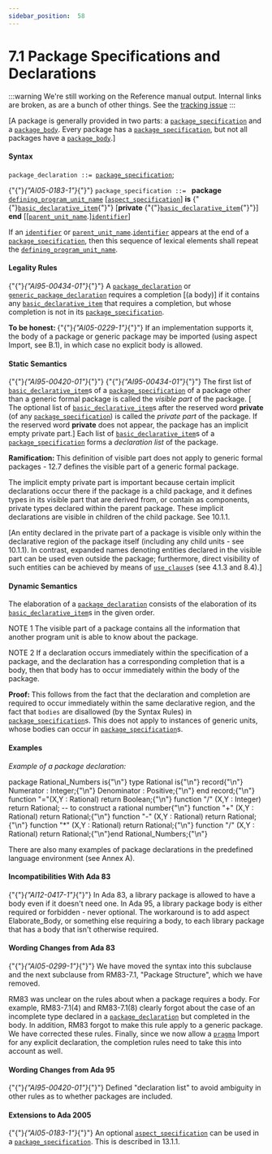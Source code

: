 ---
sidebar_position:  58
---

# 7.1  Package Specifications and Declarations

:::warning
We're still working on the Reference manual output.  Internal links are broken,
as are a bunch of other things.
See the [tracking issue](https://github.com/ada-lang-io/ada-lang-io/issues/20)
:::


<p>[A package is generally provided in two parts: a <code><a href="./AA-7.1#S0230">package_specification</a></code> and a <code><a href="./AA-7.2#S0231">package_body</a></code>. Every package has a <code><a href="./AA-7.1#S0230">package_specification</a></code>, but not all packages have a <code><a href="./AA-7.2#S0231">package_body</a></code>.] </p>

#### Syntax

<p><code>package_declaration</code><a id="S0229"></a><code> ::= </code><code><a href="./AA-7.1#S0230">package_specification</a></code>;</p>
<p>{"{"}<em>{"AI05-0183-1"}</em>{"}"} <code>package_specification</code><a id="S0230"></a><code> ::= </code>    <strong>package</strong> <code><a href="./AA-6.1#S0201">defining_program_unit_name</a></code>        [<code><a href="./AA-13.1#S0346">aspect_specification</a></code>] <strong>is</strong>      {"{"}<code><a href="./AA-3.11#S0088">basic_declarative_item</a></code>{"}"}   [<strong>private</strong>      {"{"}<code><a href="./AA-3.11#S0088">basic_declarative_item</a></code>{"}"}]    <strong>end</strong> [[<code><a href="./AA-10.1#S0291">parent_unit_name</a></code>.]<code><a href="./AA-2.3#S0002">identifier</a></code>]</p>
<p>If an <code><a href="./AA-2.3#S0002">identifier</a></code> or <code><a href="./AA-10.1#S0291">parent_unit_name</a></code>.<code><a href="./AA-2.3#S0002">identifier</a></code> appears at the end of a <code><a href="./AA-7.1#S0230">package_specification</a></code>, then this sequence of lexical elements shall repeat the <code><a href="./AA-6.1#S0201">defining_program_unit_name</a></code>. </p>

#### Legality Rules

<p>{"{"}<em>{"AI95-00434-01"}</em>{"}"} A <code><a href="./AA-7.1#S0229">package_declaration</a></code> or <code><a href="./AA-12.1#S0312">generic_package_declaration</a></code> requires a completion [(a body)] if it contains any <code><a href="./AA-3.11#S0088">basic_declarative_item</a></code> that requires a completion, but whose completion is not in its <code><a href="./AA-7.1#S0230">package_specification</a></code>. </p>
<p><strong>To be honest: </strong>{"{"}<em>{"AI05-0229-1"}</em>{"}"} If an implementation supports it, the body of a package or generic package may be imported (using aspect Import, see B.1), in which case no explicit body is allowed. </p>

#### Static Semantics

<p>{"{"}<em>{"AI95-00420-01"}</em>{"}"} {"{"}<em>{"AI95-00434-01"}</em>{"}"} The first list of <code><a href="./AA-3.11#S0088">basic_declarative_item</a></code>s of a <code><a href="./AA-7.1#S0230">package_specification</a></code> of a package other than a generic formal package is called the <em>visible part</em> of the package. [ The optional list of <code><a href="./AA-3.11#S0088">basic_declarative_item</a></code>s after the reserved word <strong>private</strong> (of any <code><a href="./AA-7.1#S0230">package_specification</a></code>) is called the <em>private part</em> of the package. If the reserved word <strong>private</strong> does not appear, the package has an implicit empty private part.] Each list of <code><a href="./AA-3.11#S0088">basic_declarative_item</a></code>s of a <code><a href="./AA-7.1#S0230">package_specification</a></code> forms a <em>declaration list</em> of the package.</p>
<p><strong>Ramification: </strong>This definition of visible part does not apply to generic formal packages - 12.7 defines the visible part of a generic formal package.</p>
<p>The implicit empty private part is important because certain implicit declarations occur there if the package is a child package, and it defines types in its visible part that are derived from, or contain as components, private types declared within the parent package. These implicit declarations are visible in children of the child package. See 10.1.1. </p>
<p>[An entity declared in the private part of a package is visible only within the declarative region of the package itself (including any child units - see 10.1.1). In contrast, expanded names denoting entities declared in the visible part can be used even outside the package; furthermore, direct visibility of such entities can be achieved by means of <code><a href="./AA-8.4#S0235">use_clause</a></code>s (see 4.1.3 and 8.4).] </p>

#### Dynamic Semantics

<p>The elaboration of a <code><a href="./AA-7.1#S0229">package_declaration</a></code> consists of the elaboration of its <code><a href="./AA-3.11#S0088">basic_declarative_item</a></code>s in the given order. </p>
<p>NOTE 1   The visible part of a package contains all the information that another program unit is able to know about the package.</p>
<p>NOTE 2   If a declaration occurs immediately within the specification of a package, and the declaration has a corresponding completion that is a body, then that body has to occur immediately within the body of the package. </p>
<p><strong>Proof: </strong>This follows from the fact that the declaration and completion are required to occur immediately within the same declarative region, and the fact that <code>bodies</code> are disallowed (by the Syntax Rules) in <code><a href="./AA-7.1#S0230">package_specification</a></code>s. This does not apply to instances of generic units, whose bodies can occur in <code><a href="./AA-7.1#S0230">package_specification</a></code>s. </p>

#### Examples

<p><em>Example of a package declaration:</em> </p>
<CodeBlock>
package Rational_Numbers is{"\n"}
</CodeBlock>

<CodeBlock>
   type Rational is{"\n"}      record{"\n"}         Numerator   : Integer;{"\n"}         Denominator : Positive;{"\n"}      end record;{"\n"}
</CodeBlock>

<CodeBlock>
   function "="(X,Y : Rational) return Boolean;{"\n"}
</CodeBlock>

<CodeBlock>
   function "/"  (X,Y : Integer)  return Rational;  --  to construct a rational number{"\n"}
</CodeBlock>

<CodeBlock>
   function "+"  (X,Y : Rational) return Rational;{"\n"}   function "-"  (X,Y : Rational) return Rational;{"\n"}   function "*"  (X,Y : Rational) return Rational;{"\n"}   function "/"  (X,Y : Rational) return Rational;{"\n"}end Rational_Numbers;{"\n"}
</CodeBlock>

<p>There are also many examples of package declarations in the predefined language environment (see Annex A). </p>

#### Incompatibilities With Ada 83

<p>{"{"}<em>{"AI12-0417-1"}</em>{"}"} In Ada 83, a library package is allowed to have a body even if it doesn't need one. In Ada 95, a library package body is either required or forbidden - never optional. The workaround is to add aspect Elaborate_Body, or something else requiring a body, to each library package that has a body that isn't otherwise required. </p>

#### Wording Changes from Ada 83

<p>{"{"}<em>{"AI05-0299-1"}</em>{"}"} We have moved the syntax into this subclause and the next subclause from RM83-7.1, "Package Structure", which we have removed.</p>
<p>RM83 was unclear on the rules about when a package requires a body. For example, RM83-7.1(4) and RM83-7.1(8) clearly forgot about the case of an incomplete type declared in a <code><a href="./AA-7.1#S0229">package_declaration</a></code> but completed in the body. In addition, RM83 forgot to make this rule apply to a generic package. We have corrected these rules. Finally, since we now allow a <code><a href="./AA-2.8#S0019">pragma</a></code> Import for any explicit declaration, the completion rules need to take this into account as well. </p>

#### Wording Changes from Ada 95

<p>{"{"}<em>{"AI95-00420-01"}</em>{"}"} Defined "declaration list" to avoid ambiguity in other rules as to whether packages are included. </p>

#### Extensions to Ada 2005

<p>{"{"}<em>{"AI05-0183-1"}</em>{"}"} An optional <code><a href="./AA-13.1#S0346">aspect_specification</a></code> can be used in a <code><a href="./AA-7.1#S0230">package_specification</a></code>. This is described in 13.1.1. </p>
